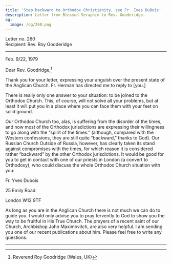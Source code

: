 ```yaml
---
title: 'Step backward to Orthodox Christianity, see Fr. Ives DuBois'
description: Letter from Blessed Seraphim to Rev. Gooderidge.
og:
  image: /og/260.png
---
```


<div style={{textAlign:'right', fontFamily:'monospace'}}>Letter no. 260</div>
<div style={{textAlign:'left', fontFamily:'monospace'}}>Recipient: Rev. Roy Gooderidge</div>

---

Feb. 9/22, 1979

Dear Rev. Goodridge,[^1]

Thank you for your letter, expressing your anguish over the present state of the Anglican Church. Fr. Herman has directed me to reply to [you.]

There is really only one answer to your situation: to be joined to the Orthodox Church. This, of course, will not solve all your problems, but at least it will put you in a place where you can face them with your feet on solid ground.

Our Orthodox Church too, alas, is suffering from the disorder of the times, and now most of the Orthodox jurisdictions are expressing their willingness to go along with the “spirit of the times.” (although, compared with the Western confessions, they are still quite “backward,” thanks to God). Our Russian Church Outside of Russia, however, has clearly taken its stand against compromises with the times, for which reason it is considered rather “backward” by the other Orthodox jurisdictions. It would be good for you to get in contact with one of our priests in London (a convert to Orthodoxy), who could discuss the whole Orthodox Church situation with you:

Fr. Yves Dubois

25 Emily Road

London W12 9TF

As long as you are in the Anglican Church there is not much we can do to guide you. I would only advise you to pray fervently to God to show you the way to be fruitful in His True Church. The prayers of a recent saint of our Church, Archbishop John Maximovitch, are also very helpful. I am sending you one of our recent publications about him. Please feel free to write any questions.

---

[^1]: Reverend Roy Goodridge (Wales, UK)
